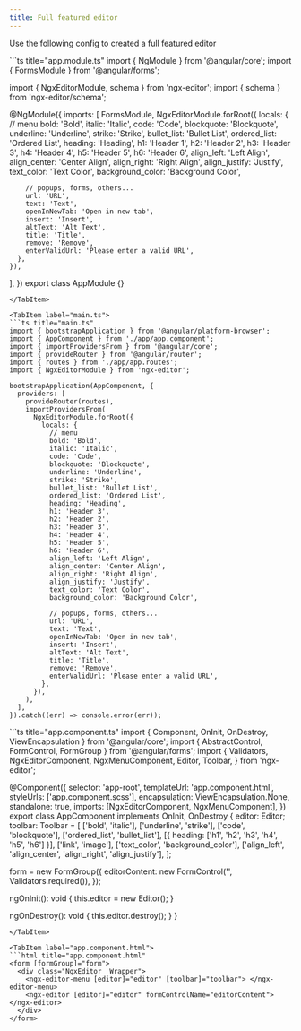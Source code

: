 ```yaml
---
title: Full featured editor
---
```



<Stackblitz id="ngx-editor" />

Use the following config to created a full featured editor

<Tabs>
  <TabItem label="app.module.ts">
```ts title="app.module.ts"
import { NgModule } from '@angular/core';
import { FormsModule } from '@angular/forms';

import { NgxEditorModule, schema } from 'ngx-editor';
import { schema } from 'ngx-editor/schema';

@NgModule({
  imports: [
    FormsModule,
    NgxEditorModule.forRoot({
      locals: {
        // menu
        bold: 'Bold',
        italic: 'Italic',
        code: 'Code',
        blockquote: 'Blockquote',
        underline: 'Underline',
        strike: 'Strike',
        bullet_list: 'Bullet List',
        ordered_list: 'Ordered List',
        heading: 'Heading',
        h1: 'Header 1',
        h2: 'Header 2',
        h3: 'Header 3',
        h4: 'Header 4',
        h5: 'Header 5',
        h6: 'Header 6',
        align_left: 'Left Align',
        align_center: 'Center Align',
        align_right: 'Right Align',
        align_justify: 'Justify',
        text_color: 'Text Color',
        background_color: 'Background Color',

        // popups, forms, others...
        url: 'URL',
        text: 'Text',
        openInNewTab: 'Open in new tab',
        insert: 'Insert',
        altText: 'Alt Text',
        title: 'Title',
        remove: 'Remove',
        enterValidUrl: 'Please enter a valid URL',
      },
    }),
  ],
})
export class AppModule {}
```
</TabItem>

<TabItem label="main.ts">
```ts title="main.ts"
import { bootstrapApplication } from '@angular/platform-browser';
import { AppComponent } from './app/app.component';
import { importProvidersFrom } from '@angular/core';
import { provideRouter } from '@angular/router';
import { routes } from './app/app.routes';
import { NgxEditorModule } from 'ngx-editor';

bootstrapApplication(AppComponent, {
  providers: [
    provideRouter(routes),
    importProvidersFrom(
      NgxEditorModule.forRoot({
        locals: {
          // menu
          bold: 'Bold',
          italic: 'Italic',
          code: 'Code',
          blockquote: 'Blockquote',
          underline: 'Underline',
          strike: 'Strike',
          bullet_list: 'Bullet List',
          ordered_list: 'Ordered List',
          heading: 'Heading',
          h1: 'Header 3',
          h2: 'Header 2',
          h3: 'Header 3',
          h4: 'Header 4',
          h5: 'Header 5',
          h6: 'Header 6',
          align_left: 'Left Align',
          align_center: 'Center Align',
          align_right: 'Right Align',
          align_justify: 'Justify',
          text_color: 'Text Color',
          background_color: 'Background Color',

          // popups, forms, others...
          url: 'URL',
          text: 'Text',
          openInNewTab: 'Open in new tab',
          insert: 'Insert',
          altText: 'Alt Text',
          title: 'Title',
          remove: 'Remove',
          enterValidUrl: 'Please enter a valid URL',
        },
      }),
    ),
  ],
}).catch((err) => console.error(err));
```
</TabItem>

<TabItem label="app.component.ts">
```ts title="app.component.ts"
import { Component, OnInit, OnDestroy, ViewEncapsulation } from '@angular/core';
import { AbstractControl, FormControl, FormGroup } from '@angular/forms';
import {
  Validators,
  NgxEditorComponent,
  NgxMenuComponent,
  Editor,
  Toolbar,
} from 'ngx-editor';

@Component({
  selector: 'app-root',
  templateUrl: 'app.component.html',
  styleUrls: ['app.component.scss'],
  encapsulation: ViewEncapsulation.None,
  standalone: true,
  imports: [NgxEditorComponent, NgxMenuComponent],
})
export class AppComponent implements OnInit, OnDestroy {
  editor: Editor;
  toolbar: Toolbar = [
    ['bold', 'italic'],
    ['underline', 'strike'],
    ['code', 'blockquote'],
    ['ordered_list', 'bullet_list'],
    [{ heading: ['h1', 'h2', 'h3', 'h4', 'h5', 'h6'] }],
    ['link', 'image'],
    ['text_color', 'background_color'],
    ['align_left', 'align_center', 'align_right', 'align_justify'],
  ];

  form = new FormGroup({
    editorContent: new FormControl('', Validators.required()),
  });

  ngOnInit(): void {
    this.editor = new Editor();
  }

  ngOnDestroy(): void {
    this.editor.destroy();
  }
}
```
</TabItem>

<TabItem label="app.component.html">
```html title="app.component.html"
<form [formGroup]="form">
  <div class="NgxEditor__Wrapper">
    <ngx-editor-menu [editor]="editor" [toolbar]="toolbar"> </ngx-editor-menu>
    <ngx-editor [editor]="editor" formControlName="editorContent"> </ngx-editor>
  </div>
</form>
```
</TabItem>
</Tabs>
